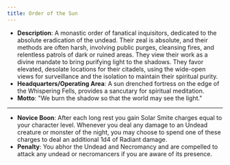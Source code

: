 ```yaml
---
title: Order of the Sun
---
```


- **Description**: A monastic order of fanatical inquisitors, dedicated to the absolute eradication of the undead. Their zeal is absolute, and their methods are often harsh, involving public purges, cleansing fires, and relentless patrols of dark or ruined areas. They view their work as a divine mandate to bring purifying light to the shadows. They favor elevated, desolate locations for their citadels, using the wide-open views for surveillance and the isolation to maintain their spiritual purity.
- **Headquarters/Operating Area**: A sun drenched fortress on the edge of the Whispering Fells, provides a sancutary for spiritual meditation.
- **Motto**: "We burn the shadow so that the world may see the light."
---
- **Novice Boon**: After each long rest you gain Solar Smite charges equal to your character level. Whenever you deal any damage to an Undead creature or monster of the night, you may choose to spend one of these charges to deal an additional 1d4 of Radiant damage.
- **Penalty**: You abhor the Undead and Necromancy and are compelled to attack any undead or necromancers if you are aware of its presence.
